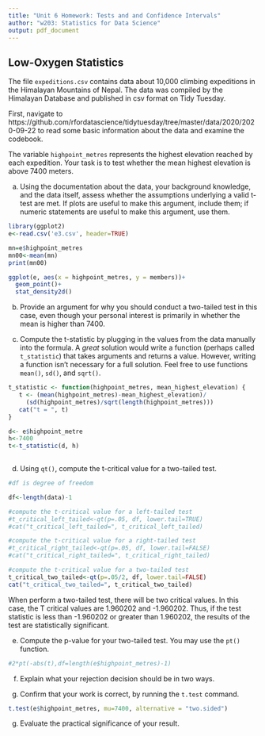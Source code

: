```yaml
---
title: "Unit 6 Homework: Tests and and Confidence Intervals"
author: "w203: Statistics for Data Science"
output: pdf_document
---
```


\newcommand{\E}{\text{E}}
\newcommand{\V}{\text{V}}
\newcommand{\R}{\mathbb{R}}
\newcommand{\Cov}{\mathbb{\text{Cov}}}




## Low-Oxygen Statistics

The file `expeditions.csv` contains data about 10,000 climbing expeditions in the Himalayan Mountains of Nepal.  The data was compiled by the Himalayan Database and published in csv format on Tidy Tuesday.

First, navigate to https://github.com/rfordatascience/tidytuesday/tree/master/data/2020/2020-09-22 to read some basic information about the data and examine the codebook.

The variable `highpoint_metres` represents the highest elevation reached by each expedition.  Your task is to test whether the mean highest elevation is above 7400 meters.

a. Using the documentation about the data, your background knowledge, and the data itself, assess whether the assumptions underlying a valid t-test are met. If plots are useful to make this argument, include them; if numeric statements are useful to make this argument, use them.  

```r
library(ggplot2)
e<-read.csv('e3.csv', header=TRUE)

mn=e$highpoint_metres
mn00<-mean(mn)
print(mn00)

ggplot(e, aes(x = highpoint_metres, y = members))+
  geom_point()+
  stat_density2d()

```




b. Provide an argument for why you should conduct a two-tailed test in this case, even though your personal interest is primarily in whether the mean is higher than 7400.

c. Compute the t-statistic by plugging in the values from the data manually into the formula. A _great_ solution would write a function (perhaps called `t_statistic`) that takes arguments and returns a value. However, writing a function isn't necessary for a full solution. Feel free to use functions `mean()`, `sd()`, and `sqrt()`.


```r
t_statistic <- function(highpoint_metres, mean_highest_elevation) {
   t <- (mean(highpoint_metres)-mean_highest_elevation)/
     (sd(highpoint_metres)/sqrt(length(highpoint_metres)))
   cat("t = ", t)
}

d<- e$highpoint_metre
h<-7400
t<-t_statistic(d, h)
 

```



d. Using `qt()`, compute the t-critical value for a two-tailed test.

```r
#df is degree of freedom

df<-length(data)-1

#compute the t-critical value for a left-tailed test
#t_critical_left_tailed<-qt(p=.05, df, lower.tail=TRUE)
#cat("t_critical_left_tailed=", t_critical_left_tailed)

#compute the t-critical value for a right-tailed test
#t_critical_right_tailed<-qt(p=.05, df, lower.tail=FALSE)
#cat("t_critical_right_tailed=", t_critical_right_tailed)

#compute the t-critical value for a two-tailed test
t_critical_two_tailed<-qt(p=.05/2, df, lower.tail=FALSE)
cat("t_critical_two_tailed=", t_critical_two_tailed)


```
When perform a two-tailed test, there will be two critical values. In this case, the T critical values are 1.960202 and -1.960202. Thus, if the test statistic is less than -1.960202 or greater than 1.960202, the results of the test are statistically significant.




e. Compute the p-value for your two-tailed test.  You may use the `pt()` function.

```r

#2*pt(-abs(t),df=length(e$highpoint_metres)-1)

```

f. Explain what your rejection decision should be in two ways.

f. Confirm that your work is correct, by running the `t.test` command.


```r


t.test(e$highpoint_metres, mu=7400, alternative = "two.sided") 
```

g. Evaluate the practical significance of your result.

